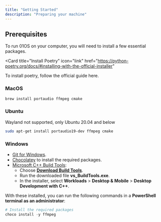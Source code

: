 ```yaml
---
title: "Getting Started"
description: "Preparing your machine"
---
```


## Prerequisites

To run 01OS on your computer, you will need to install a few essential packages.

<Card
  title="Install Poetry"
  icon="link"
  href="https://python-poetry.org/docs/#installing-with-the-official-installer"
>
  To install poetry, follow the official guide here.
</Card>

### MacOS

```bash
brew install portaudio ffmpeg cmake
```

### Ubuntu

<Note>Wayland not supported, only Ubuntu 20.04 and below</Note>

```bash
sudo apt-get install portaudio19-dev ffmpeg cmake
```

### Windows

- [Git for Windows](https://git-scm.com/download/win).
- [Chocolatey](https://chocolatey.org/install#individual) to install the required packages.
- [Microsoft C++ Build Tools](https://visualstudio.microsoft.com/visual-cpp-build-tools):
  - Choose [**Download Build Tools**](https://visualstudio.microsoft.com/visual-cpp-build-tools/).
  - Run the downloaded file **vs_BuildTools.exe**.
  - In the installer, select **Workloads** > **Desktop & Mobile** > **Desktop Development with C++**.

With these installed, you can run the following commands in a **PowerShell terminal as an administrator**:

```powershell
# Install the required packages
choco install -y ffmpeg
```
